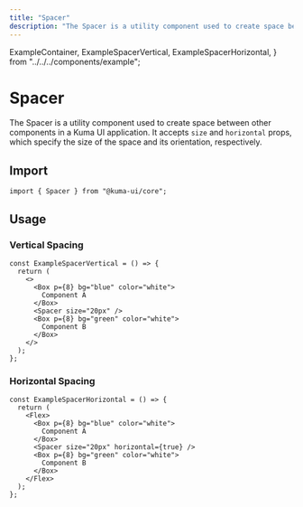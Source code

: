 ```yaml
---
title: "Spacer"
description: "The Spacer is a utility component used to create space between other components. It accepts 'size' and 'horizontal' props, which specify the size of the space and its orientation, respectively."
---
```


  ExampleContainer,
  ExampleSpacerVertical,
  ExampleSpacerHorizontal,
} from "../../../components/example";

# Spacer

The Spacer is a utility component used to create space between other components in a Kuma UI application. It accepts `size` and `horizontal` props, which specify the size of the space and its orientation, respectively.

## Import

```tsx copy
import { Spacer } from "@kuma-ui/core";
```

## Usage

### Vertical Spacing

<ExampleContainer>
  <ExampleSpacerVertical />
</ExampleContainer>

```tsx copy
const ExampleSpacerVertical = () => {
  return (
    <>
      <Box p={8} bg="blue" color="white">
        Component A
      </Box>
      <Spacer size="20px" />
      <Box p={8} bg="green" color="white">
        Component B
      </Box>
    </>
  );
};
```

### Horizontal Spacing

<ExampleContainer>
  <ExampleSpacerHorizontal />
</ExampleContainer>

```tsx copy
const ExampleSpacerHorizontal = () => {
  return (
    <Flex>
      <Box p={8} bg="blue" color="white">
        Component A
      </Box>
      <Spacer size="20px" horizontal={true} />
      <Box p={8} bg="green" color="white">
        Component B
      </Box>
    </Flex>
  );
};
```
